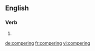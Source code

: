 
==English==

===Verb===
{{head|en|present participle}}

# {{present participle of|compere|lang=en}}

[[de:compering]]
[[fr:compering]]
[[vi:compering]]